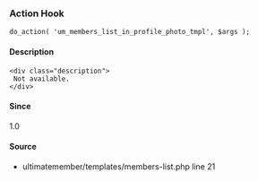 
### Action Hook    
    
```
do_action( 'um_members_list_in_profile_photo_tmpl', $args );
```

#### Description
    <div class="description">
     Not available.
    </div>

#### Since
<div class="description">
1.0
</div>

#### Source
  - <Link href="/developer/files/templates-members-list#source-view.21">ultimatemember/templates/members-list.php</Link> <Link href="/developer/files/templates-members-list#source-view.21">line 21</Link>

